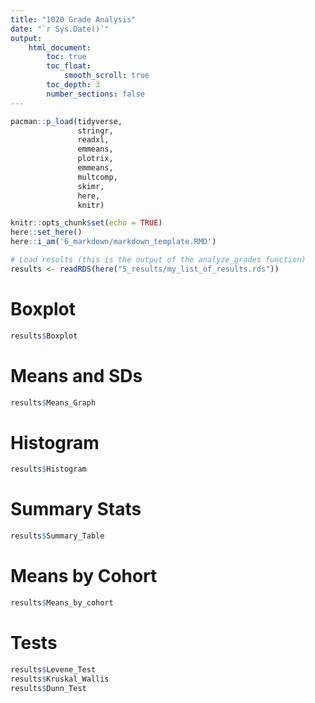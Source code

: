 ```yaml
---
title: "1020 Grade Analysis"
date: "`r Sys.Date()`"
output: 
    html_document:
        toc: true
        toc_float:
            smooth_scroll: true
        toc_depth: 3
        number_sections: false
---
```


```r

pacman::p_load(tidyverse,
               stringr,
               readxl,
               emmeans,
               plotrix,
               emmeans,
               multcomp,
               skimr,
               here,
               knitr)

knitr::opts_chunk$set(echo = TRUE)
here::set_here()
here::i_am('6_markdown/markdown_template.RMD')

# Load results (this is the output of the analyze_grades function)
results <- readRDS(here("5_results/my_list_of_results.rds"))

```

# Boxplot

```r
results$Boxplot
```

# Means and SDs

```r
results$Means_Graph
```

# Histogram

```r
results$Histogram
```

# Summary Stats

```r
results$Summary_Table
```

# Means by Cohort

```r
results$Means_by_cohort
```

# Tests

```r
results$Levene_Test
results$Kruskal_Wallis
results$Dunn_Test
```

